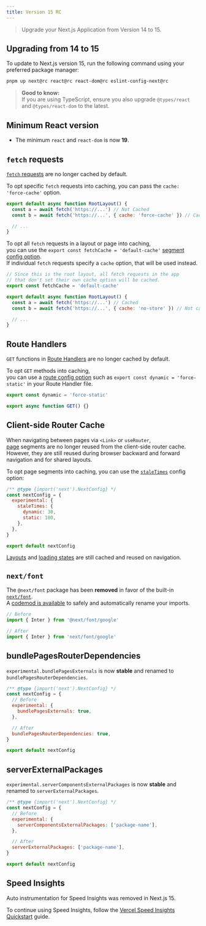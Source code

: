 ```yaml
---
title: Version 15 RC
---
```


> Upgrade your Next.js Application from Version 14 to 15.

## Upgrading from 14 to 15

To update to Next.js version 15, run the following command using your preferred package manager:

```bash filename="Terminal"
pnpm up next@rc react@rc react-dom@rc eslint-config-next@rc
```

> **Good to know:**  
> If you are using TypeScript, ensure you also upgrade `@types/react` and `@types/react-dom` to the latest.

## Minimum React version

- The minimum `react` and `react-dom` is now **19**.

## `fetch` requests

[`fetch` requests](/docs/app/api-reference/functions/fetch) are no longer cached by default.

To opt specific `fetch` requests into caching, you can pass the `cache: 'force-cache'` option.

```js filename="app/layout.js" {3}
export default async function RootLayout() {
  const a = await fetch('https://...') // Not Cached
  const b = await fetch('https://...', { cache: 'force-cache' }) // Cached

  // ...
}
```

To opt all `fetch` requests in a layout or page into caching,  
you can use the `export const fetchCache = 'default-cache'` [segment config option](/docs/app/api-reference/file-conventions/route-segment-config).  
If individual `fetch` requests specify a `cache` option, that will be used instead.

```js filename="app/layout.js" {3}
// Since this is the root layout, all fetch requests in the app
// that don't set their own cache option will be cached.
export const fetchCache = 'default-cache'

export default async function RootLayout() {
  const a = await fetch('https://...') // Cached
  const b = await fetch('https://...', { cache: 'no-store' }) // Not cached

  // ...
}
```

## Route Handlers

`GET` functions in [Route Handlers](/docs/app/api-reference/file-conventions/route) are no longer cached by default.

To opt `GET` methods into caching,  
you can use a [route config option](/docs/app/api-reference/file-conventions/route-segment-config) such as `export const dynamic = 'force-static'` in your Route Handler file.

```js filename="app/api/route.js" {1}
export const dynamic = 'force-static'

export async function GET() {}
```

## Client-side Router Cache

When navigating between pages via `<Link>` or `useRouter`,  
[page](/docs/app/api-reference/file-conventions/page) segments are no longer reused from the client-side router cache.  
However, they are still reused during browser backward and forward navigation and for shared layouts.

To opt page segments into caching, you can use the [`staleTimes`](/docs/app/api-reference/next-config-js/staleTimes) config option:

```js filename="next.config.mjs"
/** @type {import('next').NextConfig} */
const nextConfig = {
  experimental: {
    staleTimes: {
      dynamic: 30,
      static: 180,
    },
  },
}

export default nextConfig
```

[Layouts](/docs/app/api-reference/file-conventions/layout) and [loading states](/docs/app/api-reference/file-conventions/loading) are still cached and reused on navigation.

## `next/font`

The `@next/font` package has been **removed** in favor of the built-in [`next/font`](/docs/app/api-reference/components/font).  
A [codemod is available](/docs/app/building-your-application/upgrading/codemods#built-in-next-font) to safely and automatically rename your imports.

```js filename="app/layout.js"
// Before
import { Inter } from '@next/font/google'

// After
import { Inter } from 'next/font/google'
```

## bundlePagesRouterDependencies

`experimental.bundlePagesExternals` is now **stable** and renamed to `bundlePagesRouterDependencies`.

```js filename="next.config.mjs" {9}
/** @type {import('next').NextConfig} */
const nextConfig = {
  // Before
  experimental: {
    bundlePagesExternals: true,
  },

  // After
  bundlePagesRouterDependencies: true,
}

export default nextConfig
```

## serverExternalPackages

`experimental.serverComponentsExternalPackages` is now **stable** and renamed to `serverExternalPackages`.

```js filename="next.config.mjs" {9}
/** @type {import('next').NextConfig} */
const nextConfig = {
  // Before
  experimental: {
    serverComponentsExternalPackages: ['package-name'],
  },

  // After
  serverExternalPackages: ['package-name'],
}

export default nextConfig
```

## Speed Insights

Auto instrumentation for Speed Insights was removed in Next.js 15.

To continue using Speed Insights, follow the [Vercel Speed Insights Quickstart](https://vercel.com/docs/speed-insights/quickstart) guide.
